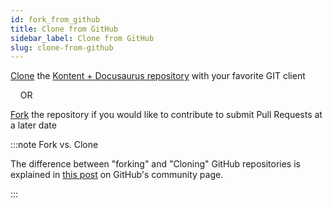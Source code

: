 ```yaml
---
id: fork_from_github
title: Clone from GitHub
sidebar_label: Clone from GitHub
slug: clone-from-github
---
```

[Clone](https://docs.github.com/en/free-pro-team@latest/github/creating-cloning-and-archiving-repositories/cloning-a-repository "Cloning a repository") the [Kontent + Docusaurus repository](https://github.com/kentico-michaelb/kontent-docusaurus-sample "Kontent + Docusaurus repository") with your favorite GIT client

    OR

[Fork](https://docs.github.com/en/free-pro-team@latest/github/getting-started-with-github/fork-a-repo "Fork a repo") the repository if you would like to contribute to submit Pull Requests at a later date

:::note Fork vs. Clone

The difference between "forking" and "Cloning" GitHub repositories is explained in [this post](https://github.community/t/the-difference-between-forking-and-cloning-a-repository/10189 "The difference between forking and cloning a repository") on GitHub's community page.

:::

